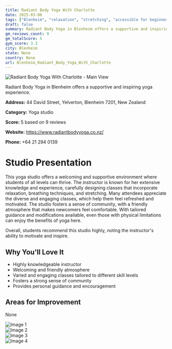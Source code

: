 ```yaml
---
title: Radiant Body Yoga With Charlotte
date: 2025-03-08
tags: ["Blenheim", "relaxation", "stretching", "accessible for beginners", "welcoming atmosphere", "community-oriented", "Blenheim"]  
draft: false
summary: Radiant Body Yoga in Blenheim offers a supportive and inspiring yoga experience.
gm_reviews_count: 9
gm_totalScore: 5
gym_score: 3.3
city: Blenheim
state: None
country: None
url: Blenheim_Radiant_Body_Yoga_With_Charlotte
---
```


<div className="aspect-[16/9] relative my-8">
  <img 
    src="https://lh5.googleusercontent.com/p/AF1QipPZfjJOH-aWFuivYujF6f-6QnAfTXux-7vIUH6P=w1920-h1080-k-no"
    alt="Radiant Body Yoga With Charlotte - Main View"
    className="object-cover absolute inset-0 w-full h-full rounded-lg"
  />
</div>

Radiant Body Yoga in Blenheim offers a supportive and inspiring yoga experience.

**Address:** 44 David Street, Yelverton, Blenheim 7201, New Zealand

**Category:** Yoga studio

**Score:** 5 based on 9 reviews

**Website:** https://www.radiantbodyyoga.co.nz/

**Phone:** +64 21 294 0139

# Studio Presentation

This yoga studio offers a welcoming and supportive environment where students of all levels can thrive. The instructor is known for her extensive knowledge and experience, carefully designing classes that incorporate relaxation, breathing techniques, and stretching. Many attendees appreciate the diverse and engaging classes, which help them feel refreshed and motivated. The studio fosters a sense of community, with a friendly atmosphere that makes newcomers feel comfortable. With tailored guidance and modifications available, even those with physical limitations can enjoy the benefits of yoga here.

Overall, students recommend this studio highly, noting the instructor's ability to motivate and inspire.

## Why You'll Love It

- Highly knowledgeable instructor
- Welcoming and friendly atmosphere
- Varied and engaging classes tailored to different skill levels
- Fosters a strong sense of community
- Provides personal guidance and encouragement

## Areas for Improvement

None

<div className="grid grid-cols-1 xl:grid-cols-2 gap-4 my-8">
<div className="aspect-[4/3] relative"><img src="https://lh5.googleusercontent.com/p/AF1QipNVBu7tpuPjexU0hsP5t_ubbDLEPh3EEGyLK_sH=w1920-h1080-k-no" alt="Image 1" className="object-cover absolute inset-0 w-full h-full rounded-lg" /></div>
<div className="aspect-[4/3] relative"><img src="https://lh5.googleusercontent.com/p/AF1QipMewrHAecS0c0QW7IFX0Gp-FZgmI-o9tJD72-EB=w1920-h1080-k-no" alt="Image 2" className="object-cover absolute inset-0 w-full h-full rounded-lg" /></div>
<div className="aspect-[4/3] relative"><img src="https://lh5.googleusercontent.com/p/AF1QipPkbSb-nlUzR70Ca6MHM_CKGsmtYuooUWXdxFOg=w1920-h1080-k-no" alt="Image 3" className="object-cover absolute inset-0 w-full h-full rounded-lg" /></div>
<div className="aspect-[4/3] relative"><img src="https://streetviewpixels-pa.googleapis.com/v1/thumbnail?panoid=ePleXdnjHHJhGJwLre6zOw&cb_client=maps_sv.tactile.gps&w=203&h=100&yaw=354.2791&pitch=0&thumbfov=100" alt="Image 4" className="object-cover absolute inset-0 w-full h-full rounded-lg" /></div>
</div>